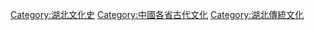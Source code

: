 [[Category:湖北文化史|Category:湖北文化史]]
[[Category:中國各省古代文化|Category:中國各省古代文化]]
[[Category:湖北傳統文化|Category:湖北傳統文化]]